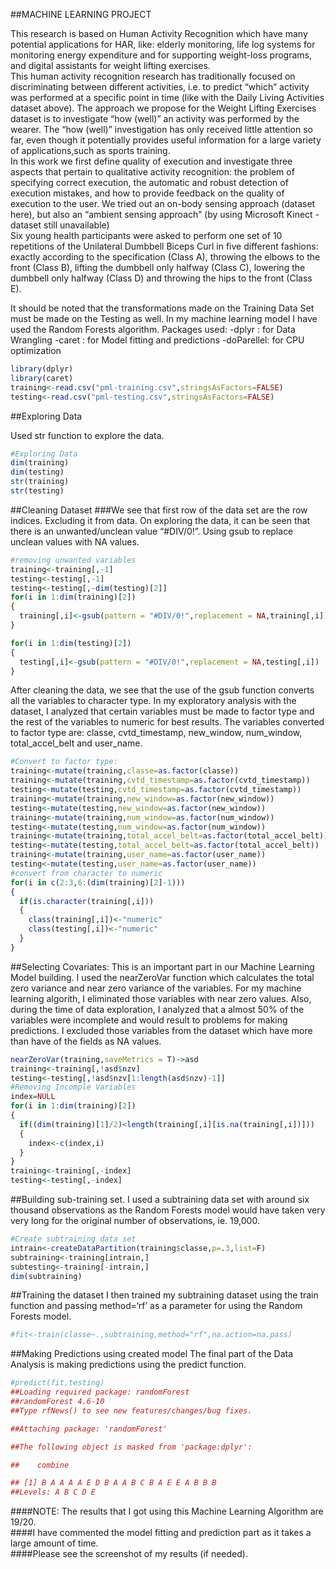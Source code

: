 ##MACHINE LEARNING PROJECT

This research is based on Human Activity Recognition which have many potential applications for HAR, like: elderly monitoring, life log systems for monitoring energy expenditure and for supporting weight-loss programs, and digital assistants for weight lifting exercises.  
This human activity recognition research has traditionally focused on discriminating between different activities, i.e. to predict "which" activity was performed at a specific point in time (like with the Daily Living Activities dataset above). The approach we propose for the Weight Lifting Exercises dataset is to investigate "how (well)" an activity was performed by the wearer. The "how (well)" investigation has only received little attention so far, even though it potentially provides useful information for a large variety of applications,such as sports training.  
In this work we first define quality of execution and investigate three aspects that pertain to qualitative activity recognition: the problem of specifying correct execution, the automatic and robust detection of execution mistakes, and how to provide feedback on the quality of execution to the user. We tried out an on-body sensing approach (dataset here), but also an "ambient sensing approach" (by using Microsoft Kinect - dataset still unavailable)  
Six young health participants were asked to perform one set of 10 repetitions of the Unilateral Dumbbell Biceps Curl in five different fashions: exactly according to the specification (Class A), throwing the elbows to the front (Class B), lifting the dumbbell only halfway (Class C), lowering the dumbbell only halfway (Class D) and throwing the hips to the front (Class E).

It should be noted that the transformations made on the Training Data Set must be made on the Testing as well.
In my machine learning model I have used the Random Forests algorithm.
Packages used:
-dplyr     : for Data Wrangling
-caret     : for Model fitting and predictions
-doParellel: for CPU optimization

```r
library(dplyr)
library(caret)
training<-read.csv("pml-training.csv",stringsAsFactors=FALSE)
testing<-read.csv("pml-testing.csv",stringsAsFactors=FALSE)
```

##Exploring Data

Used str function to explore the data. 
```r
#Exploring Data
dim(training)
dim(testing)
str(training)
str(testing)
```

##Cleaning Dataset
###We see that first row of the data set are the row indices. Excluding it from data. On exploring the data, it can be seen that there is an unwanted/unclean value "#DIV/0!". Using gsub to replace unclean values with NA values.

```r
#removing unwanted variables
training<-training[,-1]
testing<-testing[,-1]
testing<-testing[,-dim(testing)[2]]
for(i in 1:dim(training)[2])
{
  training[,i]<-gsub(pattern = "#DIV/0!",replacement = NA,training[,i])
}

for(i in 1:dim(testing)[2])
{
  testing[,i]<-gsub(pattern = "#DIV/0!",replacement = NA,testing[,i])
}
```

After cleaning the data, we see that the use of the gsub function converts all the variables to character type. In my exploratory analysis with the dataset, I analyzed that certain variables must be  made to factor type and the rest of the variables to numeric for best results. The variables converted to factor type are: classe, cvtd_timestamp, new_window, num_window, total_accel_belt and user_name.

```r
#Convert to factor type:
training<-mutate(training,classe=as.factor(classe))
training<-mutate(training,cvtd_timestamp=as.factor(cvtd_timestamp))
testing<-mutate(testing,cvtd_timestamp=as.factor(cvtd_timestamp))
training<-mutate(training,new_window=as.factor(new_window))
testing<-mutate(testing,new_window=as.factor(new_window))
training<-mutate(training,num_window=as.factor(num_window))
testing<-mutate(testing,num_window=as.factor(num_window))
training<-mutate(training,total_accel_belt=as.factor(total_accel_belt))
testing<-mutate(testing,total_accel_belt=as.factor(total_accel_belt))
training<-mutate(training,user_name=as.factor(user_name))
testing<-mutate(testing,user_name=as.factor(user_name))
#convert from character to numeric
for(i in c(2:3,6:(dim(training)[2]-1)))
{
  if(is.character(training[,i]))
  {
    class(training[,i])<-"numeric"
    class(testing[,i])<-"numeric"
  }
}
```

##Selecting Covariates:
This is an important part in our Machine Learning Model building. I used the nearZeroVar function which calculates the total zero variance and near zero variance of the variables. For my machine learning algorith, I eliminated those variables with near zero values. Also, during the time of data exploration, I analyzed that a almost 50% of the variables were incomplete and would result to problems for making predictions. I excluded those variables from the dataset which have more than have of the fields as NA values.
```r
nearZeroVar(training,saveMetrics = T)->asd
training<-training[,!asd$nzv]
testing<-testing[,!asd$nzv[1:length(asd$nzv)-1]]
#Removing Incomple Variables
index=NULL
for(i in 1:dim(training)[2])
{
  if((dim(training)[1]/2)<length(training[,i][is.na(training[,i])]))
  {
    index<-c(index,i)
  }
}
training<-training[,-index]
testing<-testing[,-index]
```

##Building sub-training set. 
I used a subtraining data set with around six thousand observations as the Random Forests model would have taken very very long for the original number of observations, ie. 19,000.
```r
#Create subtraining data set
intrain<-createDataPartition(training$classe,p=.3,list=F)
subtraining<-training[intrain,]
subtesting<-training[-intrain,]
dim(subtraining)
```

##Training the dataset
I then trained my subtraining dataset using the train function and passing method='rf' as a parameter for using the Random Forests model. 
```r
#fit<-train(classe~.,subtraining,method="rf",na.action=na.pass)
```

##Making Predictions using created model
The final part of the Data Analysis is making predictions using the predict function.
```r
#predict(fit,testing)
##Loading required package: randomForest
##randomForest 4.6-10
##Type rfNews() to see new features/changes/bug fixes.

##Attaching package: 'randomForest'

##The following object is masked from 'package:dplyr':

##    combine

## [1] B A A A A E D B A A B C B A E E A B B B
##Levels: A B C D E
```

####NOTE: The results that I got using this Machine Learning Algorithm are 19/20.  
####I have commented the model fitting and prediction part as it takes a large amount of time.  
####Please see the screenshot of my results (if needed).
